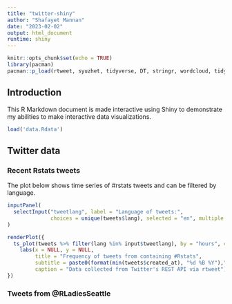 ```yaml
---
title: "twitter-shiny"
author: "Shafayet Mannan"
date: "2023-02-02"
output: html_document
runtime: shiny
---
```


```r
knitr::opts_chunk$set(echo = TRUE)
library(pacman)
pacman::p_load(rtweet, syuzhet, tidyverse, DT, stringr, wordcloud, tidytext)
```

## Introduction

This R Markdown document is made interactive using Shiny to demonstrate my abilities to make interactive data visualizations.

```r
load('data.Rdata')
```

## Twitter data {.tabset}

### Recent Rstats tweets

The plot below shows time series of #rstats tweets and can be filtered by language.

```r
inputPanel(
  selectInput("tweetlang", label = "Language of tweets:",
              choices = unique(tweets$lang), selected = "en", multiple = TRUE)
)

renderPlot({
  ts_plot(tweets %>% filter(lang %in% input$tweetlang), by = "hours", col = "blue") +
    labs(x = NULL, y = NULL, 
         title = "Frequency of tweets from containing #Rstats", 
         subtitle = paste0(format(min(tweets$created_at), "%d %B %Y")," to ", format(max(tweets$created_at), "%d %B %Y")), 
         caption = "Data collected from Twitter's REST API via rtweet") + theme_minimal()
})
```

### Tweets from @RLadiesSeattle